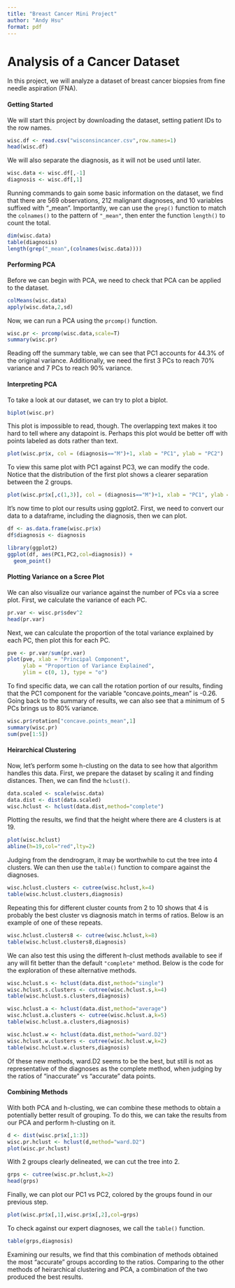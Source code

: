 ```yaml
---
title: "Breast Cancer Mini Project"
author: "Andy Hsu"
format: pdf
---
```


# Analysis of a Cancer Dataset

In this project, we will analyze a dataset of breast cancer biopsies from fine needle aspiration (FNA).

#### Getting Started

We will start this project by downloading the dataset, setting patient IDs to the row names.

```r
wisc.df <- read.csv("wisconsincancer.csv",row.names=1)
head(wisc.df)
```

We will also separate the diagnosis, as it will not be used until later.

```r
wisc.data <- wisc.df[,-1]
diagnosis <- wisc.df[,1]
```

Running commands to gain some basic information on the dataset, we find that there are 569 observations, 212 malignant diagnoses, and 10 variables suffixed with "_mean". Importantly, we can use the `grep()` function to match the `colnames()` to the pattern of `"_mean"`, then enter the function `length()` to count the total.

```r
dim(wisc.data)
table(diagnosis)
length(grep("_mean",(colnames(wisc.data))))
```

#### Performing PCA

Before we can begin with PCA, we need to check that PCA can be applied to the dataset.

```r
colMeans(wisc.data)
apply(wisc.data,2,sd)
```

Now, we can run a PCA using the `prcomp()` function.

```r
wisc.pr <- prcomp(wisc.data,scale=T)
summary(wisc.pr)
```

Reading off the summary table, we can see that PC1 accounts for 44.3% of the original variance. Additionally, we need the first 3 PCs to reach 70% variance and 7 PCs to reach 90% variance.

#### Interpreting PCA

To take a look at our dataset, we can try to plot a biplot.

```r
biplot(wisc.pr)
```

This plot is impossible to read, though. The overlapping text makes it too hard to tell where any datapoint is. Perhaps this plot would be better off with points labeled as dots rather than text.

```r
plot(wisc.pr$x, col = (diagnosis=="M")+1, xlab = "PC1", ylab = "PC2")
```

To view this same plot with PC1 against PC3, we can modify the code. Notice that the distribution of the first plot shows a clearer separation between the 2 groups.

```r
plot(wisc.pr$x[,c(1,3)], col = (diagnosis=="M")+1, xlab = "PC1", ylab = "PC3")
```

It's now time to plot our results using ggplot2. First, we need to convert our data to a dataframe, including the diagnosis, then we can plot.

```r
df <- as.data.frame(wisc.pr$x)
df$diagnosis <- diagnosis

library(ggplot2)
ggplot(df, aes(PC1,PC2,col=diagnosis)) +
  geom_point()
```

#### Plotting Variance on a Scree Plot

We can also visualize our variance against the number of PCs via a scree plot. First, we calculate the variance of each PC.

```r
pr.var <- wisc.pr$sdev^2
head(pr.var)
```

Next, we can calculate the proportion of the total variance explained by each PC, then plot this for each PC.

```r
pve <- pr.var/sum(pr.var)
plot(pve, xlab = "Principal Component", 
     ylab = "Proportion of Variance Explained", 
     ylim = c(0, 1), type = "o")
```

To find specific data, we can call the rotation portion of our results, finding that the PC1 component for the variable "concave.points_mean" is -0.26. Going back to the summary of results, we can also see that a minimum of 5 PCs brings us to 80% variance.

```r
wisc.pr$rotation["concave.points_mean",1]
summary(wisc.pr)
sum(pve[1:5])
```

#### Heirarchical Clustering

Now, let's perform some h-clusting on the data to see how that algorithm handles this data. First, we prepare the dataset by scaling it and finding distances. Then, we can find the `hclust()`.

```r
data.scaled <- scale(wisc.data)
data.dist <- dist(data.scaled)
wisc.hclust <- hclust(data.dist,method="complete")
```

Plotting the results, we find that the height where there are 4 clusters is at 19.

```r
plot(wisc.hclust)
abline(h=19,col="red",lty=2)
```

Judging from the dendrogram, it may be worthwhile to cut the tree into 4 clusters. We can then use the `table()` function to compare against the diagnoses.

```r
wisc.hclust.clusters <- cutree(wisc.hclust,k=4)
table(wisc.hclust.clusters,diagnosis)
```

Repeating this for different cluster counts from 2 to 10 shows that 4 is probably the best cluster vs diagnosis match in terms of ratios. Below is an example of one of these repeats.

```r
wisc.hclust.clusters8 <- cutree(wisc.hclust,k=8)
table(wisc.hclust.clusters8,diagnosis)
```

We can also test this using the different h-clust methods available to see if any will fit better than the default `"complete"` method. Below is the code for the exploration of these alternative methods.

```r
wisc.hclust.s <- hclust(data.dist,method="single")
wisc.hclust.s.clusters <- cutree(wisc.hclust.s,k=4)
table(wisc.hclust.s.clusters,diagnosis)
```

```r
wisc.hclust.a <- hclust(data.dist,method="average")
wisc.hclust.a.clusters <- cutree(wisc.hclust.a,k=5)
table(wisc.hclust.a.clusters,diagnosis)
```

```r
wisc.hclust.w <- hclust(data.dist,method="ward.D2")
wisc.hclust.w.clusters <- cutree(wisc.hclust.w,k=2)
table(wisc.hclust.w.clusters,diagnosis)
```

Of these new methods, ward.D2 seems to be the best, but still is not as representative of the diagnoses as the complete method, when judging by the ratios of "inaccurate" vs "accurate" data points.

#### Combining Methods

With both PCA and h-clusting, we can combine these methods to obtain a potentially better result of grouping. To do this, we can take the results from our PCA and perform h-clusting on it.

```r
d <- dist(wisc.pr$x[,1:3])
wisc.pr.hclust <- hclust(d,method="ward.D2")
plot(wisc.pr.hclust)
```

With 2 groups clearly delineated, we can cut the tree into 2.

```r
grps <- cutree(wisc.pr.hclust,k=2)
head(grps)
```

Finally, we can plot our PC1 vs PC2, colored by the groups found in our previous step.

```r
plot(wisc.pr$x[,1],wisc.pr$x[,2],col=grps)
```

To check against our expert diagnoses, we call the `table()` function.

```r
table(grps,diagnosis)
```

Examining our results, we find that this combination of methods obtained the most "accurate" groups according to the ratios. Comparing to the other methods of heirarchical clustering and PCA, a combination of the two produced the best results.